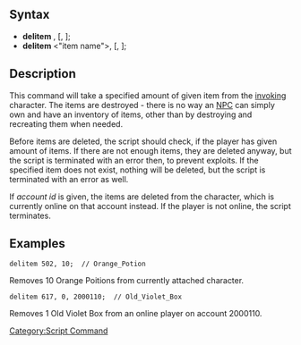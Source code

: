 ==Syntax==
*'''delitem''' <item id>, <amount>[, <account id>];
*'''delitem''' <"item name">, <amount>[, <account id>];

==Description==
This command will take a specified amount of given item from the [[RID#Usage|invoking]] character. The items are destroyed - there is no way an [[NPC]] can simply own and have an inventory of items, other than by destroying and recreating them when needed.

Before items are deleted, the script should check, if the player has given amount of items. If there are not enough items, they are deleted anyway, but the script is terminated with an error then, to prevent exploits. If the specified item does not exist, nothing will be deleted, but the script is terminated with an error as well.

If ''account id'' is given, the items are deleted from the character, which is currently online on that account instead. If the player is not online, the script terminates.

==Examples==
 delitem 502, 10;  // Orange_Potion
Removes 10 Orange Poitions from currently attached character.
 delitem 617, 0, 2000110;  // Old_Violet_Box
Removes 1 Old Violet Box from an online player on account 2000110.

[[Category:Script Command]]